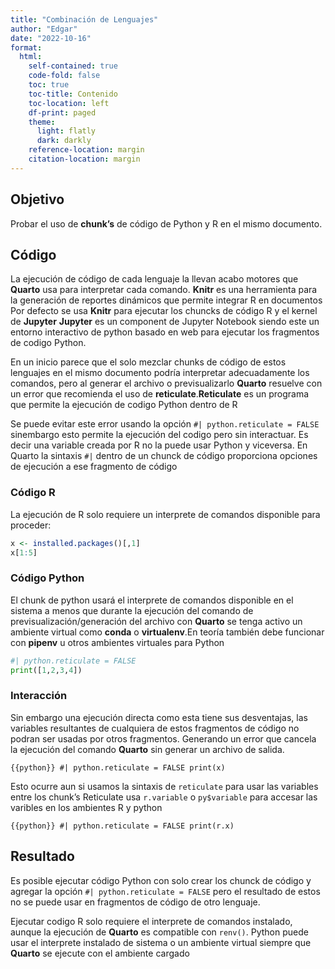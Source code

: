 ```yaml
---
title: "Combinación de Lenguajes"
author: "Edgar"
date: "2022-10-16"
format: 
  html:
    self-contained: true
    code-fold: false
    toc: true
    toc-title: Contenido
    toc-location: left
    df-print: paged
    theme:
      light: flatly
      dark: darkly
    reference-location: margin
    citation-location: margin
---
```


## Objetivo

Probar el uso de **chunk's** de código de Python y R en el mismo documento. 


## Código

La ejecución de código de cada lenguaje la llevan acabo motores que **Quarto** usa para interpretar cada comando. 
[**Knitr** es una herramienta para la generación de reportes dinámicos que permite integrar R en documentos]{.aside}
Por defecto se usa **Knitr** para ejecutar los chuncks de código R y el kernel de **Jupyter** [**Jupyter** es un component de Jupyter 
Notebook siendo este un entorno interactivo de python basado en web]{.aside} para ejecutar los fragmentos de codigo Python. 

En un inicio parece que el solo mezclar chunks de código de estos lenguajes en el mismo documento 
podría interpretar adecuadamente los comandos, pero al generar el archivo o previsualizarlo **Quarto** resuelve con un
error que recomienda el uso de **reticulate**.[**Reticulate** es un programa que permite la ejecución de codigo Python
dentro de R]{.aside}

Se puede evitar este error usando la opción `#| python.reticulate = FALSE` sinembargo esto permite la ejecución 
del codigo pero sin interactuar. Es decir una variable creada por R no la puede usar Python y viceversa.
[En Quarto la sintaxis `#|` dentro de un chunck de código proporciona opciones de ejecución a ese fragmento de código]{.aside}


###  Código R

La ejecución de R solo requiere un interprete de comandos disponible para proceder:

```r
x <- installed.packages()[,1]
x[1:5]
```

### Código Python

El chunk de python usará el interprete de comandos disponible en el sistema a menos que durante la ejecución del 
comando de previsualización/generación del archivo con **Quarto** se tenga activo un ambiente virtual como
**conda** o **virtualenv**.[En teoría también debe funcionar con **pipenv** u otros ambientes virtuales para Python]{.aside}

```python
#| python.reticulate = FALSE
print([1,2,3,4])
```

### Interacción

Sin embargo una ejecución directa como esta tiene sus desventajas, las variables resultantes de cualquiera de estos
fragmentos de código no podran ser usadas por otros fragmentos. Generando un error que cancela la ejecución del comando
**Quarto** sin generar un archivo de salida.

```{{python}}
#| python.reticulate = FALSE
print(x)
```

Esto ocurre aun si usamos la sintaxis de `reticulate` para usar las variables entre los chunk's [Reticulate usa
`r.variable` o `py$variable` para accesar las varibles en los ambientes R y python]{.aside}

```{{python}}
#| python.reticulate = FALSE
print(r.x)
```

## Resultado

Es posible ejecutar código Python con solo crear los chunck de código y agregar la opción `#| python.reticulate = FALSE` 
pero el resultado de estos no se puede usar en fragmentos de código de otro lenguaje.

:::{.callout-warning}
Ejecutar codigo R solo requiere el interprete de comandos instalado, aunque la ejecución de **Quarto** es compatible con
`renv()`.
Python puede usar el interprete instalado de sistema o un ambiente virtual siempre que **Quarto** se ejecute con el 
ambiente cargado
:::